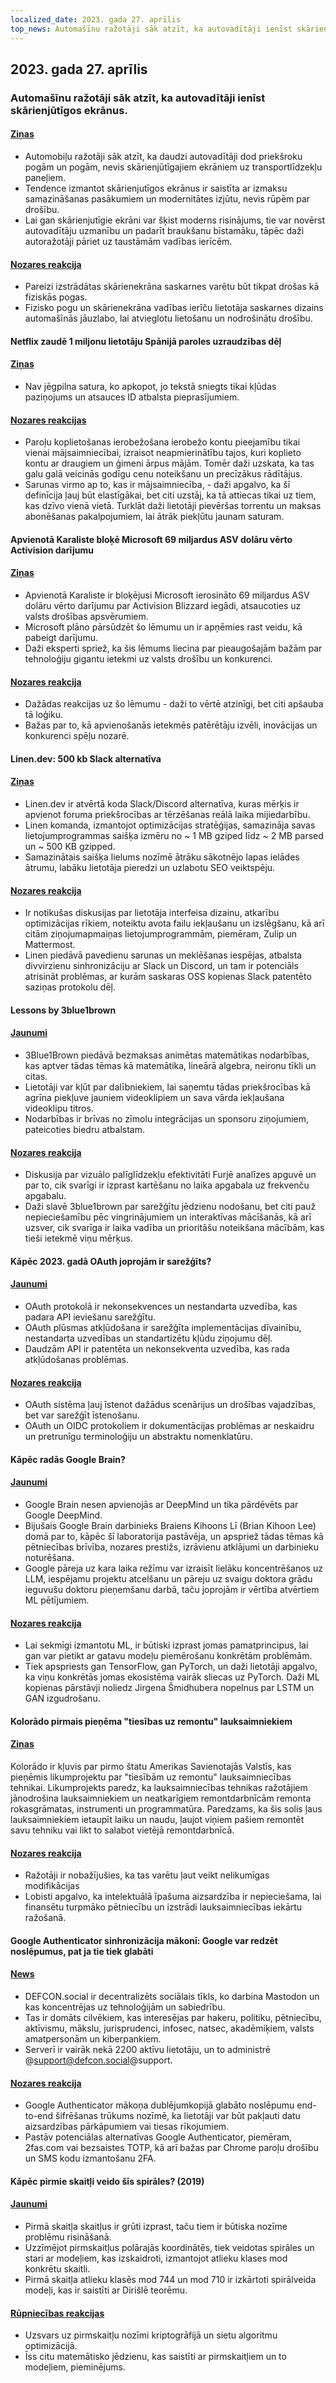 ```yaml
---
localized_date: 2023. gada 27. aprīlis
top_news: Automašīnu ražotāji sāk atzīt, ka autovadītāji ienīst skārienjūtīgos ekrānus.
---
```


## 2023. gada 27. aprīlis

### Automašīnu ražotāji sāk atzīt, ka autovadītāji ienīst skārienjūtīgos ekrānus.

#### [Ziņas](https://slate.com/business/2023/04/cars-buttons-touchscreens-vw-porsche-nissan-hyundai.html)

- Automobiļu ražotāji sāk atzīt, ka daudzi autovadītāji dod priekšroku pogām un pogām, nevis skārienjūtīgajiem ekrāniem uz transportlīdzekļu paneļiem.
- Tendence izmantot skārienjutīgos ekrānus ir saistīta ar izmaksu samazināšanas pasākumiem un modernitātes izjūtu, nevis rūpēm par drošību.
- Lai gan skārienjutīgie ekrāni var šķist moderns risinājums, tie var novērst autovadītāju uzmanību un padarīt braukšanu bīstamāku, tāpēc daži autoražotāji pāriet uz taustāmām vadības ierīcēm.

#### [Nozares reakcija](http://news.ycombinator.com/item?id=35720865)

- Pareizi izstrādātas skārienekrāna saskarnes varētu būt tikpat drošas kā fiziskās pogas.
- Fizisko pogu un skārienekrāna vadības ierīču lietotāja saskarnes dizains automašīnās jāuzlabo, lai atvieglotu lietošanu un nodrošinātu drošību.

#### Netflix zaudē 1 miljonu lietotāju Spānijā paroles uzraudzības dēļ

#### [Ziņas](https://www.bloomberg.com/news/articles/2023-04-25/netflix-loses-1-million-users-in-spain-over-password-policing)

- Nav jēgpilna satura, ko apkopot, jo tekstā sniegts tikai kļūdas paziņojums un atsauces ID atbalsta pieprasījumiem.

#### [Nozares reakcijas](http://news.ycombinator.com/item?id=35710269)

- Paroļu koplietošanas ierobežošana ierobežo kontu pieejamību tikai vienai mājsaimniecībai, izraisot neapmierinātību tajos, kuri koplieto kontu ar draugiem un ģimeni ārpus mājām. Tomēr daži uzskata, ka tas galu galā veicinās godīgu cenu noteikšanu un precīzākus rādītājus.
- Sarunas virmo ap to, kas ir mājsaimniecība, - daži apgalvo, ka šī definīcija ļauj būt elastīgākai, bet citi uzstāj, ka tā attiecas tikai uz tiem, kas dzīvo vienā vietā. Turklāt daži lietotāji pievēršas torrentu un maksas abonēšanas pakalpojumiem, lai ātrāk piekļūtu jaunam saturam.

#### Apvienotā Karaliste bloķē Microsoft 69 miljardus ASV dolāru vērto Activision darījumu

#### [Ziņas](https://www.bloomberg.com/news/articles/2023-04-26/microsoft-s-69-billion-activision-deal-blocked-by-uk-watchdog)

- Apvienotā Karaliste ir bloķējusi Microsoft ierosināto 69 miljardus ASV dolāru vērto darījumu par Activision Blizzard iegādi, atsaucoties uz valsts drošības apsvērumiem.
- Microsoft plāno pārsūdzēt šo lēmumu un ir apņēmies rast veidu, kā pabeigt darījumu.
- Daži eksperti spriež, ka šis lēmums liecina par pieaugošajām bažām par tehnoloģiju gigantu ietekmi uz valsts drošību un konkurenci.

#### [Nozares reakcija](http://news.ycombinator.com/item?id=35711968)

- Dažādas reakcijas uz šo lēmumu - daži to vērtē atzinīgi, bet citi apšauba tā loģiku.
- Bažas par to, kā apvienošanās ietekmēs patērētāju izvēli, inovācijas un konkurenci spēļu nozarē.

#### Linen.dev: 500 kb Slack alternatīva

#### [Ziņas](https://www.linen.dev/s/linen/t/10511167/linen-dev-the-500kb-slack-alternative)

- Linen.dev ir atvērtā koda Slack/Discord alternatīva, kuras mērķis ir apvienot foruma priekšrocības ar tērzēšanas reālā laika mijiedarbību.
- Linen komanda, izmantojot optimizācijas stratēģijas, samazināja savas lietojumprogrammas saišķa izmēru no ~ 1 MB gziped līdz ~ 2 MB parsed un ~ 500 KB gzipped.
- Samazinātais saišķa lielums nozīmē ātrāku sākotnējo lapas ielādes ātrumu, labāku lietotāja pieredzi un uzlabotu SEO veiktspēju.

#### [Nozares reakcija](http://news.ycombinator.com/item?id=35718417)

- Ir notikušas diskusijas par lietotāja interfeisa dizainu, atkarību optimizācijas rīkiem, noteiktu avota failu iekļaušanu un izslēgšanu, kā arī citām ziņojumapmaiņas lietojumprogrammām, piemēram, Zulip un Mattermost.
- Linen piedāvā pavedienu sarunas un meklēšanas iespējas, atbalsta divvirzienu sinhronizāciju ar Slack un Discord, un tam ir potenciāls atrisināt problēmas, ar kurām saskaras OSS kopienas Slack patentēto saziņas protokolu dēļ.

#### Lessons by 3blue1brown

#### [Jaunumi](https://www.3blue1brown.com/)

- 3Blue1Brown piedāvā bezmaksas animētas matemātikas nodarbības, kas aptver tādas tēmas kā matemātika, lineārā algebra, neironu tīkli un citas.
- Lietotāji var kļūt par dalībniekiem, lai saņemtu tādas priekšrocības kā agrīna piekļuve jauniem videoklipiem un sava vārda iekļaušana videoklipu titros.
- Nodarbības ir brīvas no zīmolu integrācijas un sponsoru ziņojumiem, pateicoties biedru atbalstam.

#### [Nozares reakcija](http://news.ycombinator.com/item?id=35714228)

- Diskusija par vizuālo palīglīdzekļu efektivitāti Furjē analīzes apguvē un par to, cik svarīgi ir izprast kartēšanu no laika apgabala uz frekvenču apgabalu.
- Daži slavē 3blue1brown par sarežģītu jēdzienu nodošanu, bet citi pauž nepieciešamību pēc vingrinājumiem un interaktīvas mācīšanās, kā arī uzsver, cik svarīga ir laika vadība un prioritāšu noteikšana mācībām, kas tieši ietekmē viņu mērķus.

#### Kāpēc 2023. gadā OAuth joprojām ir sarežģīts?

#### [Jaunumi](https://www.nango.dev/blog/why-is-oauth-still-hard)

- OAuth protokolā ir nekonsekvences un nestandarta uzvedība, kas padara API ieviešanu sarežģītu.
- OAuth plūsmas atkļūdošana ir sarežģīta implementācijas dīvainību, nestandarta uzvedības un standartizētu kļūdu ziņojumu dēļ.
- Daudzām API ir patentēta un nekonsekventa uzvedība, kas rada atkļūdošanas problēmas.

#### [Nozares reakcija](http://news.ycombinator.com/item?id=35713518)

- OAuth sistēma ļauj īstenot dažādus scenārijus un drošības vajadzības, bet var sarežģīt īstenošanu.
- OAuth un OIDC protokoliem ir dokumentācijas problēmas ar neskaidru un pretrunīgu terminoloģiju un abstraktu nomenklatūru.

#### Kāpēc radās Google Brain?

#### [Jaunumi](https://www.moderndescartes.com/essays/why_brain/)

- Google Brain nesen apvienojās ar DeepMind un tika pārdēvēts par Google DeepMind.
- Bijušais Google Brain darbinieks Braiens Kihoons Lī (Brian Kihoon Lee) domā par to, kāpēc šī laboratorija pastāvēja, un apspriež tādas tēmas kā pētniecības brīvība, nozares prestižs, izrāvienu atklājumi un darbinieku noturēšana.
- Google pāreja uz kara laika režīmu var izraisīt lielāku koncentrēšanos uz LLM, iespējamu projektu atcelšanu un pāreju uz svaigu doktora grādu ieguvušu doktoru pieņemšanu darbā, taču joprojām ir vērtība atvērtiem ML pētījumiem.

#### [Nozares reakcija](http://news.ycombinator.com/item?id=35716216)

- Lai sekmīgi izmantotu ML, ir būtiski izprast jomas pamatprincipus, lai gan var pietikt ar gatavu modeļu piemērošanu konkrētām problēmām.
- Tiek apspriests gan TensorFlow, gan PyTorch, un daži lietotāji apgalvo, ka viņu konkrētās jomas ekosistēma vairāk sliecas uz PyTorch. Daži ML kopienas pārstāvji noliedz Jirgena Šmidhubera nopelnus par LSTM un GAN izgudrošanu.

#### Kolorādo pirmais pieņēma "tiesības uz remontu" lauksaimniekiem

#### [Ziņas](https://www.wivb.com/news/colorado-becomes-1st-to-pass-right-to-repair-for-farmers/)

Kolorādo ir kļuvis par pirmo štatu Amerikas Savienotajās Valstīs, kas pieņēmis likumprojektu par "tiesībām uz remontu" lauksaimniecības tehnikai.
Likumprojekts paredz, ka lauksaimniecības tehnikas ražotājiem jānodrošina lauksaimniekiem un neatkarīgiem remontdarbnīcām remonta rokasgrāmatas, instrumenti un programmatūra.
Paredzams, ka šis solis ļaus lauksaimniekiem ietaupīt laiku un naudu, ļaujot viņiem pašiem remontēt savu tehniku vai likt to salabot vietējā remontdarbnīcā.

#### [Nozares reakcija](http://news.ycombinator.com/item?id=35714294)

- Ražotāji ir nobažījušies, ka tas varētu ļaut veikt nelikumīgas modifikācijas
- Lobisti apgalvo, ka intelektuālā īpašuma aizsardzība ir nepieciešama, lai finansētu turpmāko pētniecību un izstrādi lauksaimniecības iekārtu ražošanā.

#### Google Authenticator sinhronizācija mākonī: Google var redzēt noslēpumus, pat ja tie tiek glabāti

#### [News](https://defcon.social/@mysk/110262313275622023)

- DEFCON.social ir decentralizēts sociālais tīkls, ko darbina Mastodon un kas koncentrējas uz tehnoloģijām un sabiedrību.
- Tas ir domāts cilvēkiem, kas interesējas par hakeru, politiku, pētniecību, aktīvismu, mākslu, jurisprudenci, infosec, natsec, akadēmiķiem, valsts amatpersonām un kiberpankiem.
- Serverī ir vairāk nekā 2200 aktīvu lietotāju, un to administrē @support@defcon.social@support.

#### [Nozares reakcija](http://news.ycombinator.com/item?id=35708869)

- Google Authenticator mākoņa dublējumkopijā glabāto noslēpumu end-to-end šifrēšanas trūkums nozīmē, ka lietotāji var būt pakļauti datu aizsardzības pārkāpumiem vai tiesas rīkojumiem.
- Pastāv potenciālas alternatīvas Google Authenticator, piemēram, 2fas.com vai bezsaistes TOTP, kā arī bažas par Chrome paroļu drošību un SMS kodu izmantošanu 2FA.

#### Kāpēc pirmie skaitļi veido šīs spirāles? (2019)

#### [Jaunumi](https://www.3blue1brown.com/lessons/prime-spirals)

- Pirmā skaitļa skaitļus ir grūti izprast, taču tiem ir būtiska nozīme problēmu risināšanā.
- Uzzīmējot pirmskaitļus polārajās koordinātēs, tiek veidotas spirāles un stari ar modeļiem, kas izskaidroti, izmantojot atlieku klases mod konkrētu skaitli.
- Pirmā skaitļa atlieku klasēs mod 744 un mod 710 ir izkārtoti spirālveida modeļi, kas ir saistīti ar Dirišlē teorēmu.

#### [Rūpniecības reakcijas](http://news.ycombinator.com/item?id=35708359)

- Uzsvars uz pirmskaitļu nozīmi kriptogrāfijā un sietu algoritmu optimizācijā.
- Īss citu matemātisko jēdzienu, kas saistīti ar pirmskaitļiem un to modeļiem, pieminējums.

</Steps>

